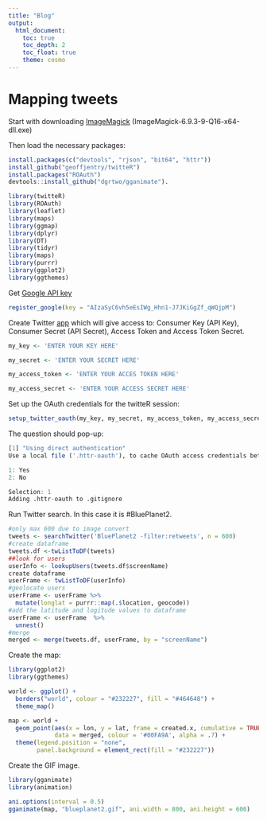 ---
title: "Blog"
output: 
  html_document:
    toc: true
    toc_depth: 2
    toc_float: true
    theme: cosmo
---


# Mapping tweets

Start with downloading [ImageMagick](http://ftp.icm.edu.pl/packages/ImageMagick/binaries/) (ImageMagick-6.9.3-9-Q16-x64-dll.exe)

Then load the necessary packages:

```{r}
install.packages(c("devtools", "rjson", "bit64", "httr"))
install_github("geoffjentry/twitteR")
install.packages("ROAuth")
devtools::install_github("dgrtwo/gganimate").

library(twitteR)
library(ROAuth)
library(leaflet) 
library(maps)
library(ggmap)
library(dplyr)
library(DT)
library(tidyr)
library(maps)
library(purrr)
library(ggplot2)
library(ggthemes)
```


Get [Google API key](https://developers.google.com/maps/documentation/javascript/get-api-key)

```{r}
register_google(key = "AIzaSyC6vh5eEsIWg_Hhn1-J7JKiGgZf_qWQjpM")
```


Create Twitter [app](https://apps.twitter.com/) which will give access to: Consumer Key (API Key), Consumer Secret (API Secret), Access Token and Access Token Secret. 

```{r}
my_key <- 'ENTER YOUR KEY HERE'

my_secret <- 'ENTER YOUR SECRET HERE'

my_access_token <- 'ENTER YOUR ACCES TOKEN HERE'

my_access_secret <- 'ENTER YOUR ACCESS SECRET HERE'
```

Set up the OAuth credentials for the twitteR session:

```{r}
setup_twitter_oauth(my_key, my_secret, my_access_token, my_access_secret)
```

The question should pop-up:

```{r}
[1] "Using direct authentication"
Use a local file ('.httr-oauth'), to cache OAuth access credentials between R sessions?

1: Yes
2: No

Selection: 1
Adding .httr-oauth to .gitignore
```


Run Twitter search. In this case it is #BluePlanet2.

```{r}
#only max 600 due to image convert
tweets <- searchTwitter('BluePlanet2 -filter:retweets', n = 600)
#create dataframe
tweets.df <-twListToDF(tweets)
##look for users
userInfo <- lookupUsers(tweets.df$screenName) 
create dataframe
userFrame <- twListToDF(userInfo)
#geolocate users
userFrame <- userFrame %>% 
  mutate(longlat = purrr::map(.$location, geocode))
#add the latitude and logitude values to dataframe
userFrame <- userFrame  %>% 
  unnest() 
#merge
merged <- merge(tweets.df, userFrame, by = "screenName")
```


Create the map: 

```{r}
library(ggplot2)
library(ggthemes)

world <- ggplot() +
  borders("world", colour = "#232227", fill = "#464648") +
  theme_map()

map <- world +
  geom_point(aes(x = lon, y = lat, frame = created.x, cumulative = TRUE),
             data = merged, colour = '#00FA9A', alpha = .7) +
  theme(legend.position = "none",
        panel.background = element_rect(fill = "#232227")) 
```


Create the GIF image.

```{r}
library(gganimate)
library(animation)

ani.options(interval = 0.5)
gganimate(map, "blueplanet2.gif", ani.width = 800, ani.height = 600)
```